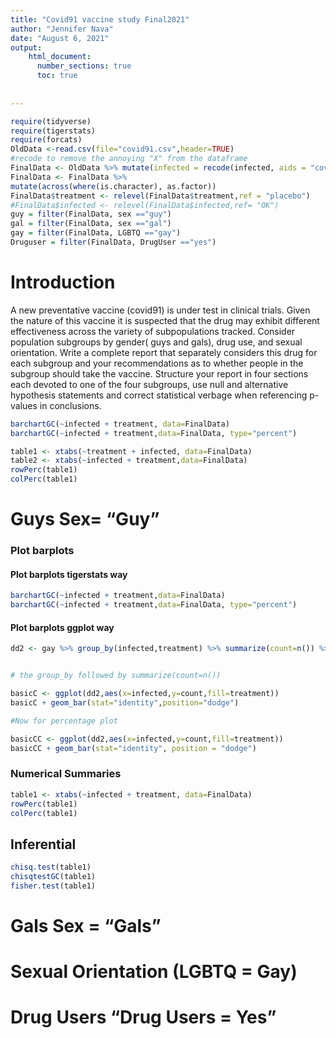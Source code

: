 ```yaml
---
title: "Covid91 vaccine study Final2021"
author: "Jennifer Nava"
date: "August 6, 2021"
output: 
    html_document:
      number_sections: true
      toc: true
    
    
---
```


```r
require(tidyverse)
require(tigerstats)
require(forcats)
OldData <-read.csv(file="covid91.csv",header=TRUE)
#recode to remove the annoying "X" from the dataframe
FinalData <- OldData %>% mutate(infected = recode(infected, aids = "covid", none = "OK" )) %>% select(-one_of("X"))
FinalData <- FinalData %>%
mutate(across(where(is.character), as.factor))
FinalData$treatment <- relevel(FinalData$treatment,ref = "placebo")
#FinalData$infected <- relevel(FinalData$infected,ref= "OK")
guy = filter(FinalData, sex =="guy")
gal = filter(FinalData, sex =="gal")
gay = filter(FinalData, LGBTQ =="gay")
Druguser = filter(FinalData, DrugUser =="yes")
```



# Introduction

A new  preventative vaccine (covid91) is under test in clinical trials. Given the nature of this vaccine it is suspected that the drug may exhibit different effectiveness across the variety of subpopulations tracked. Consider population subgroups by gender( guys and gals), drug use, and sexual orientation. Write a complete report that separately considers this drug for each subgroup and your recommendations as to whether people in the subgroup should take the vaccine. Structure your report in four sections each devoted to one of the four subgroups, use null and alternative hypothesis statements and correct statistical verbage when referencing p-values in conclusions.

```r
barchartGC(~infected + treatment, data=FinalData)
barchartGC(~infected + treatment,data=FinalData, type="percent")

```


 
```r
table1 <- xtabs(~treatment + infected, data=FinalData)
table2 <- xtabs(~infected + treatment,data=FinalData)
rowPerc(table1)
colPerc(table1)
```

# Guys Sex= "Guy"



### Plot barplots

#### Plot barplots tigerstats way

```r
barchartGC(~infected + treatment,data=FinalData)
barchartGC(~infected + treatment,data=FinalData, type="percent")

```

#### Plot barplots ggplot way

```r
dd2 <- gay %>% group_by(infected,treatment) %>% summarize(count=n()) %>% mutate(prcnt=count/sum(count))


# the group_by followed by summarize(count=n())

basicC <- ggplot(dd2,aes(x=infected,y=count,fill=treatment))
basicC + geom_bar(stat="identity",position="dodge")

#Now for percentage plot

basicCC <- ggplot(dd2,aes(x=infected,y=count,fill=treatment)) 
basicCC + geom_bar(stat="identity", position = "dodge")
```
  
### Numerical Summaries  

```r
table1 <- xtabs(~infected + treatment, data=FinalData)
rowPerc(table1)
colPerc(table1)
```
## Inferential  

```r
chisq.test(table1)
chisqtestGC(table1)
fisher.test(table1)
```



# Gals Sex = "Gals"



# Sexual Orientation (LGBTQ = Gay)




# Drug Users "Drug Users = Yes"



